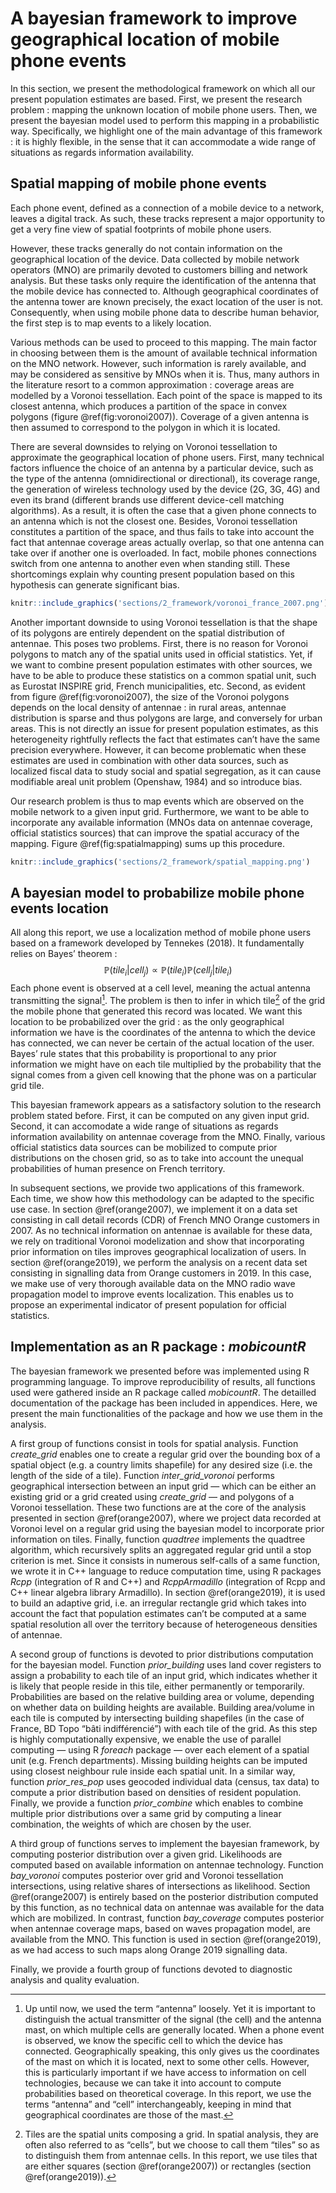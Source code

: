 # A bayesian framework to improve geographical location of mobile phone events {#framework}

In this section, we present the methodological framework on which all our present population estimates are based. First, we present the research problem : mapping the unknown location of mobile phone users. Then, we present the bayesian model used to perform this mapping in a probabilistic way. Specifically, we highlight one of the main advantage of this framework : it is highly flexible, in the sense that it can accommodate a wide range of situations as regards information availability.




## Spatial mapping of mobile phone events

Each phone event, defined as a connection of a mobile device to a network, leaves a digital track. As such, these tracks represent a major opportunity to get a very fine view of spatial footprints of mobile phone users. 

However, these tracks generally do not contain information on the geographical location of the device. Data collected by mobile network operators (MNO) are primarily devoted to customers billing and network analysis. But these tasks only require the identification of the antenna that the mobile device has connected to. Although geographical coordinates of the antenna tower are known precisely, the exact location of the user is not. Consequently, when using mobile phone data to describe human behavior, the first step is to map events to a likely location.

Various methods can be used to proceed to this mapping. The main factor in choosing between them is the amount of available technical information on the MNO network. However, such information is rarely available, and may be considered as sensitive by MNOs when it is. Thus, many authors in the literature resort to a common approximation : coverage areas are modelled by a Voronoi tessellation. Each point of the space is mapped to its closest antenna, which produces a partition of the space in convex polygons (figure \@ref(fig:voronoi2007)). Coverage of a given antenna is then assumed to correspond to the polygon in which it is located.

There are several downsides to relying on Voronoi tessellation to approximate the geographical location of phone users. First, many technical factors influence the choice of an antenna by a particular device, such as the type of the antenna (omnidirectional or directional), its coverage range, the generation of wireless technology used by the device (2G, 3G, 4G) and even its brand (different brands use different device-cell matching algorithms). As a result, it is often the case that a given phone connects to an antenna which is not the closest one. Besides, Voronoi tessellation constitutes a partition of the space, and thus fails to take into account the fact that antennae coverage areas actually overlap, so that one antenna can take over if another one is overloaded. In fact, mobile phones connections switch from one antenna to another even when standing still. These shortcomings explain why counting present population based on this hypothesis can generate significant bias.

```r
knitr::include_graphics('sections/2_framework/voronoi_france_2007.png')
```

Another important downside to using Voronoi tessellation is that the shape of its polygons are entirely dependent on the spatial distribution of antennae. This poses two problems. First, there is no reason for Voronoi polygons to match any of the spatial units used in official statistics. Yet, if we want to combine present population estimates with other sources, we have to be able to produce these statistics on a common spatial unit, such as Eurostat INSPIRE grid, French municipalities, etc. Second, as evident from figure \@ref(fig:voronoi2007), the size of the Voronoi polygons depends on the local density of antennae : in rural areas, antennae distribution is sparse and thus polygons are large, and conversely for urban areas. This is not directly an issue for present population estimates, as this heterogeneity rightfully reflects the fact that estimates can't have the same precision everywhere. However, it can become problematic when these estimates are used in combination with other data sources, such as localized fiscal data to study social and spatial segregation, as it can cause modifiable areal unit problem (Openshaw, 1984) and so introduce bias.

Our research problem is thus to map events which are observed on the mobile network to a given input grid. Furthermore, we want to be able to incorporate any available information (MNOs data on antennae coverage, official statistics sources) that can improve the spatial accuracy of the mapping. Figure \@ref(fig:spatialmapping) sums up this procedure.

```r
knitr::include_graphics('sections/2_framework/spatial_mapping.png')
```




## A bayesian model to probabilize mobile phone events location

All along this report, we use a localization method of mobile phone users based on a framework developed by Tennekes (2018). It fundamentally relies on Bayes' theorem :
\begingroup \large
$$\mathbb{P}(tile_i | cell_j) \propto \mathbb{P}(tile_i) \mathbb{P}(cell_j | tile_i)$$
\endgroup
Each phone event is observed at a cell level, meaning the actual antenna transmitting the signal[^antenna_clarification]. The problem is then to infer in which tile[^tiles_cells] of the grid the mobile phone that generated this record was located. We want this location to be probabilized over the grid : as the only geographical information we have is the coordinates of the antenna to which the device has connected, we can never be certain of the actual location of the user. Bayes' rule states that this probability is proportional to any prior information we might have on each tile multiplied by the probability that the signal comes from a given cell knowing that the phone was on a particular grid tile.

[^antenna_clarification]: Up until now, we used the term "antenna" loosely. Yet it is important to distinguish the actual transmitter of the signal (the cell) and the antenna mast, on which multiple cells are generally located. When a phone event is observed, we know the specific cell to which the device has connected. Geographically speaking, this only gives us the coordinates of the mast on which it is located, next to some other cells. However, this is particularly important if we have access to information on cell technologies, because we can take it into account to compute probabilities based on theoretical coverage. In this report, we use the terms "antenna" and "cell" interchangeably, keeping in mind that geographical coordinates are those of the mast.

[^tiles_cells]: Tiles are the spatial units composing a grid. In spatial analysis, they are often also referred to as "cells", but we choose to call them "tiles" so as to distinguish them from antennae cells. In this report, we use tiles that are either squares (section \@ref(orange2007)) or rectangles (section \@ref(orange2019)).

This bayesian framework appears as a satisfactory solution to the research problem stated before. First, it can be computed on any given input grid. Second, it can accomodate a wide range of situations as regards information availability on antennae coverage from the MNO. Finally, various official statistics data sources can be mobilized to compute prior distributions on the chosen grid, so as to take into account the unequal probabilities of human presence on French territory. 

In subsequent sections, we provide two applications of this framework. Each time, we show how this methodology can be adapted to the specific use case. In section \@ref(orange2007), we implement it on a data set consisting in call detail records (CDR) of French MNO Orange customers in 2007. As no technical information on antennae is available for these data, we rely on traditional Voronoi modelization and show that incorporating prior information on tiles improves geographical localization of users. In section \@ref(orange2019), we perform the analysis on a recent data set consisting in signalling data from Orange customers in 2019. In this case, we make use of very thorough available data on the MNO radio wave propagation model to improve events localization. This enables us to propose an experimental indicator of present population for official statistics.


## Implementation as an R package : *mobicountR*

The bayesian framework we presented before was implemented using R programming language. To improve reproducibility of results, all functions used were gathered inside an R package called *mobicountR*. The detailled documentation of the package has been included in appendices. Here, we present the main functionalities of the package and how we use them in the analysis.

A first group of functions consist in tools for spatial analysis. Function *create_grid* enables one to create a regular grid over the bounding box of a spatial object (e.g. a country limits shapefile) for any desired size (i.e. the length of the side of a tile). Function *inter_grid_voronoi* performs geographical intersection between an input grid — which can be either an existing grid or a grid created using *create_grid* — and polygons of a Voronoi tessellation. These two functions are at the core of the analysis presented in section \@ref(orange2007), where we project data recorded at Voronoi level on a regular grid using the bayesian model to incorporate prior information on tiles. Finally, function *quadtree* implements the quadtree algorithm, which recursively splits an aggregated regular grid until a stop criterion is met. Since it consists in numerous self-calls of a same function, we wrote it in C++ language to reduce computation time, using R packages *Rcpp* (integration of R and C++) and *RcppArmadillo* (integration of Rcpp and C++ linear algebra library Armadillo). In section \@ref(orange2019), it is used to build an adaptive grid, i.e. an irregular rectangle grid which takes into account the fact that population estimates can't be computed at a same spatial resolution all over the territory because of heterogeneous densities of antennae. 

A second group of functions is devoted to prior distributions computation for the bayesian model. Function *prior_building* uses land cover registers to assign a probability to each tile of an input grid, which indicates whether it is likely that people reside in this tile, either permanently or temporarily. Probabilities are based on the relative building area or volume, depending on whether data on building heights are available. Building area/volume in each tile is computed by intersecting building shapefiles (in the case of France, BD Topo "bâti indifférencié") with each tile of the grid. As this step is highly computationally expensive, we enable the use of parallel computing — using R *foreach* package — over each element of a spatial unit (e.g. French departments). Missing building heights can be imputed using closest neighbour rule inside each spatial unit. In a similar way, function *prior_res_pop* uses geocoded individual data (census, tax data) to compute a prior distribution based on densities of resident population. Finally, we provide a function *prior_combine* which enables to combine multiple prior distributions over a same grid by computing a linear combination, the weights of which are chosen by the user.

A third group of functions serves to implement the bayesian framework, by computing posterior distribution over a given grid. Likelihoods are computed based on available information on antennae technology. Function *bay_voronoi* computes posterior over grid and Voronoi tessellation intersections, using relative shares of intersections as likelihood. Section \@ref(orange2007) is entirely based on the posterior distribution computed by this function, as no technical data on antennae was available for the data which are mobilized. In contrast, function *bay_coverage* computes posterior when antennae coverage maps, based on waves propagation model, are available from the MNO. This function is used in section \@ref(orange2019), as we had access to such maps along Orange 2019 signalling data.

Finally, we provide a fourth group of functions devoted to diagnostic analysis and quality evaluation.


